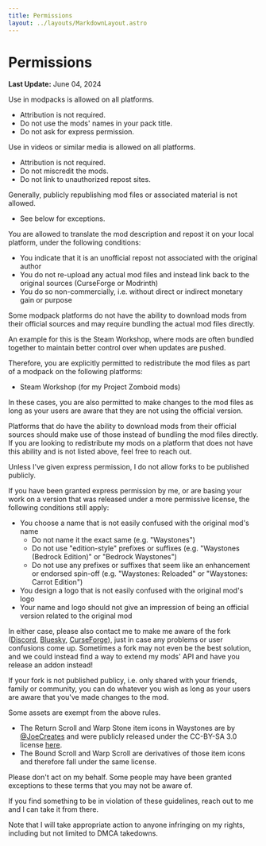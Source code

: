 ```yaml
---
title: Permissions
layout: ../layouts/MarkdownLayout.astro
---
```


# Permissions

**Last Update:** June 04, 2024

<div class="grid lg:grid-cols-3 gap-2">

<PermissionBadge label="Modpacks" icon="mdi:check-circle" iconClass="text-green-600">
Use in modpacks is allowed on all platforms.

- Attribution is not required.
- Do not use the mods' names in your pack title.
- Do not ask for express permission.
</PermissionBadge>

<PermissionBadge label="Media" icon="mdi:check-circle" iconClass="text-green-600">
Use in videos or similar media is allowed on all platforms.

- Attribution is not required.
- Do not miscredit the mods.
- Do not link to unauthorized repost sites.
</PermissionBadge>

<PermissionBadge label="Republishing" icon="mdi:cancel" iconClass="text-red-600">
Generally, publicly republishing mod files or associated material is not allowed.

- See below for exceptions.
</PermissionBadge>

</div>

<div class="grid gap-4 mt-4">
<PermissionCard label="Republishing on Localized Platforms (such as Chinese mod forums)" icon="mdi:translate" iconClass="text-yellow-600" class="mt-5">
You are allowed to translate the mod description and repost it on your local platform, under the following conditions:

- You indicate that it is an unofficial repost not associated with the original author
- You do not re-upload any actual mod files and instead link back to the original sources (CurseForge or Modrinth)
- You do so non-commercially, i.e. without direct or indirect monetary gain or purpose
</PermissionCard>

<PermissionCard label="Rehosting mod files as part of a modpack" icon="mdi:archive-refresh" iconClass="text-yellow-600" class="mt-5">
Some modpack platforms do not have the ability to download mods from their official sources and
may require bundling the actual mod files directly.

An example for this is the Steam Workshop, where mods are often bundled together to maintain better control over when updates are pushed.

Therefore, you are explicitly permitted to redistribute the mod files as part of a modpack on the following platforms:
- Steam Workshop (for my Project Zomboid mods)

In these cases, you are also permitted to make changes to the mod files as long as your users are aware that they are not using the official version.

Platforms that do have the ability to download mods from their official sources should make use of those instead of
bundling the mod files directly. If you are looking to redistribute my mods on a platform that does not have this ability and is not listed above, feel free to reach out.
</PermissionCard>

<PermissionCard label="Publishing Forks" icon="mdi:source-fork" iconClass="text-yellow-600" class="mt-5">
Unless I've given express permission, I do not allow forks to be published publicly.

If you have been granted express permission by me, or are basing your work on a version that was released under a more permissive license, the following conditions still apply:

- You choose a name that is not easily confused with the original mod's name
  - Do not name it the exact same (e.g. "Waystones")
  - Do not use "edition-style" prefixes or suffixes (e.g. "Waystones (Bedrock Edition)" or "Bedrock Waystones")
  - Do not use any prefixes or suffixes that seem like an enhancement or endorsed spin-off (e.g. "Waystones: Reloaded" or "Waystones: Carrot Edition")
- You design a logo that is not easily confused with the original mod's logo
- Your name and logo should not give an impression of being an official version related to the original mod

In either case, please also contact me to make me aware of the fork ([Discord](https://discord.gg/VAfZ2Nau6j), [Bluesky](https://bsky.app/profile/blaytheninth.bsky.social), [CurseForge](https://legacy.curseforge.com/members/blaytheninth/projects)), 
just in case any problems or user confusions come up. Sometimes a fork may not even be the best solution, and we could instead find a way to extend my mods' API and have you release an addon instead!

If your fork is not published publicy, i.e. only shared with your friends, family or community, you can do whatever you wish as long as your users are aware that you've made changes to the mod.
</PermissionCard>

<PermissionCard label="Asset Exceptions" icon="mdi:file-image" iconClass="text-yellow-600" class="mt-5">
Some assets are exempt from the above rules.

- The Return Scroll and Warp Stone item icons in Waystones are by [@JoeCreates](https://twitter.com/JoeCreates)
  and were publicly released under the CC-BY-SA 3.0 license [here](https://opengameart.org/content/roguelikerpg-items).
- The Bound Scroll and Warp Scroll are derivatives of those item icons and therefore fall under the same license.
</PermissionCard>

<PermissionCard label="I found something breaking these guidelines" icon="mdi:hand-pointing-up" iconClass="text-yellow-200" class="mt-5">
Please don't act on my behalf. Some people may have been granted exceptions to these terms that you may not be aware of.

If you find something to be in violation of these guidelines, reach out to me and I can take it from there.

Note that I will take appropriate action to anyone infringing on my rights, including but not limited to DMCA takedowns.
</PermissionCard>

</div>